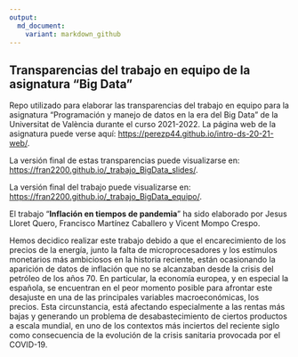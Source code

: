 ---
output: 
  md_document:
    variant: markdown_github
---

## Transparencias del trabajo en equipo de la asignatura "Big Data"

Repo utilizado para elaborar las transparencias del trabajo en equipo para la asignatura "Programación y manejo de datos en la era del Big Data" de la Universitat de València durante el curso 2021-2022. La página web de la asignatura puede verse aquí: <https://perezp44.github.io/intro-ds-20-21-web/>.


La versión final de estas transparencias puede visualizarse en: <https://fran2200.github.io/_trabajo_BigData_slides/>.



La versión final del trabajo puede visualizarse en: <https://fran2200.github.io/_trabajo_BigData_equipo/>.


El trabajo "**Inflación en tiempos de pandemia**" ha sido elaborado por Jesus Lloret Quero, Francisco Martínez Caballero y Vicent Mompo Crespo.

Hemos decidico realizar este trabajo debido a que el encarecimiento de los precios de la energía, junto la falta de microprocesadores y los estímulos monetarios más ambiciosos en la historia reciente, están ocasionando la aparición de datos de inflación que no se alcanzaban desde la crisis del petróleo de los años 70. En particular, la economía europea, y en especial la española, se encuentran en el peor momento posible para afrontar este desajuste en una de las principales variables macroeconómicas, los precios. Esta circunstancia, está afectando especialmente a las rentas más bajas y generando un problema de desabastecimiento de ciertos productos a escala mundial, en uno de los contextos más inciertos del reciente siglo como consecuencia de la evolución de la crisis sanitaria provocada por el COVID-19.


